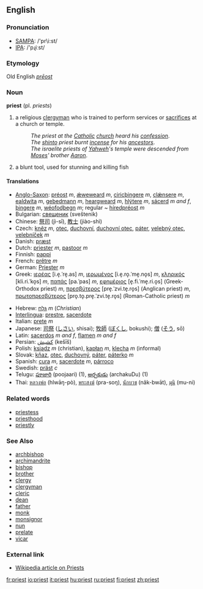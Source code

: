==English==

===Pronunciation===
*[[w:SAMPA|SAMPA]]: /'pr\i:st/
*[[w:IPA|IPA]]: /'pɻiːst/

===Etymology===
Old English ''[[prēost]]''
===Noun===
'''priest''' (pl. ''priests'')

# a religious [[clergyman]] who is trained to perform services or [[sacrifice]]s at a church or temple.
#:''The priest at the [[Catholic]] [[church]] heard his [[confession]]''.
#:''The [[shinto]] priest burnt [[incense]] for his [[ancestors]]''.
#:''The israelite priests of [[Yahweh]]'s temple were descended from [[Moses]]' brother [[Aaron]]''.
# a blunt tool, used for stunning and killing fish

====Translations====
{{top}}
*[[Anglo-Saxon]]: [[préost]] ''m'', [[ǽweweard]] ''m'', [[ciricþingere]] ''m'', [[clǽnsere]] ''m'', [[ealdwita]] ''m'', [[gebedmann]] ''m'', [[heargweard]] ''m'', [[hlýtere]] ''m'', [[sácerd]] ''m and f'', [[þingere]] ''m'', [[wéofodþegn]] ''m''; regular ~ [[híredpréost]] ''m''
*Bulgarian: [[свещеник]] (sveštenik)
*Chinese: [[祭司]] (jì-sī), [[教士]] (jiào-shì)
*Czech: [[kněz]] ''m'', [[otec]], [[duchovní]], [[duchovní otec]], [[páter]], [[velebný otec]], [[velebníček]] ''m''
*Danish: [[præst]]
*Dutch: [[priester]] ''m'', [[pastoor]] ''m''
*Finnish: [[pappi]]
*French: [[prêtre]] ''m''
*German: [[Priester]] ''m''
*Greek: [[ιερέας]] [i.e̞.ˈre̞.as] ''m'', [[ιερωμένος]] [i.e̞.ro̞.ˈme̞.no̞s] ''m'', [[κληρικός]] [kli.ri.ˈko̞s] ''m'', [[παπάς]] [pa.ˈpas] ''m'', [[εφημέριος]] [e̞.fi.ˈme̞.ri.o̞s] (Greek-Orthodox priest) ''m'', [[πρεσβύτερος]] [pre̞.ˈzvi.te̞.ro̞s] (Anglican priest) ''m'', [[πρωτοπρεσβύτερος]] [pro̞.to̞.pre̞.ˈzvi.te̞.ro̞s] (Roman-Catholic priest) ''m''
{{mid}}
*Hebrew: [[גלח|גַּלָּח]] ''m'' (''Christian'')
*[[Interlingua]]: [[prestre]], [[sacerdote]]
*Italian: [[prete]] ''m''
*Japanese: [[司祭]] ([[しさい]], shisai); [[牧師]] ([[ぼくし]], bokushi); [[僧]] ([[そう]], sō)
*Latin: [[sacerdos]] ''m and f'', [[flamen]] ''m and f''
*Persian: [[کشیش]] (kešīš)
*Polish: [[ksiądz]] ''m'' (christian), [[kapłan]] ''m'', [[klecha]] ''m'' (informal)
*Slovak: [[kňaz]], [[otec]], [[duchovný]], [[páter]], [[páterko]] ''m''
*Spanish: [[cura]] ''m'', [[sacerdote]] ''m'', [[párroco]] {{m}}
*Swedish: [[präst]] ''c''
*Telugu: [[పూజారి]] (poojaari) (1), [[అర్చకుడు]] (archakuDu) (1)
*Thai: [[หลวงพ่อ]] (hlwāŋ-pò), [[พระสงฆ์]] (pra-soŋ), [[นักบวช]] (nâk-bwāt), [[มุนิ]] (mu-ni)
{{bottom}}

===Related words===
*[[priestess]]
*[[priesthood]]
*[[priestly]]

===See Also===
*[[archbishop]]
*[[archimandrite]]
*[[bishop]]
*[[brother]]
*[[clergy]]
*[[clergyman]]
*[[cleric]]
*[[dean]]
*[[father]]
*[[monk]]
*[[monsignor]]
*[[nun]]
*[[prelate]]
*[[vicar]]

===External link===
*[[w:priest|Wikipedia article on Priests]]

[[fr:priest]]
[[io:priest]]
[[it:priest]]
[[hu:priest]]
[[ru:priest]]
[[fi:priest]]
[[zh:priest]]